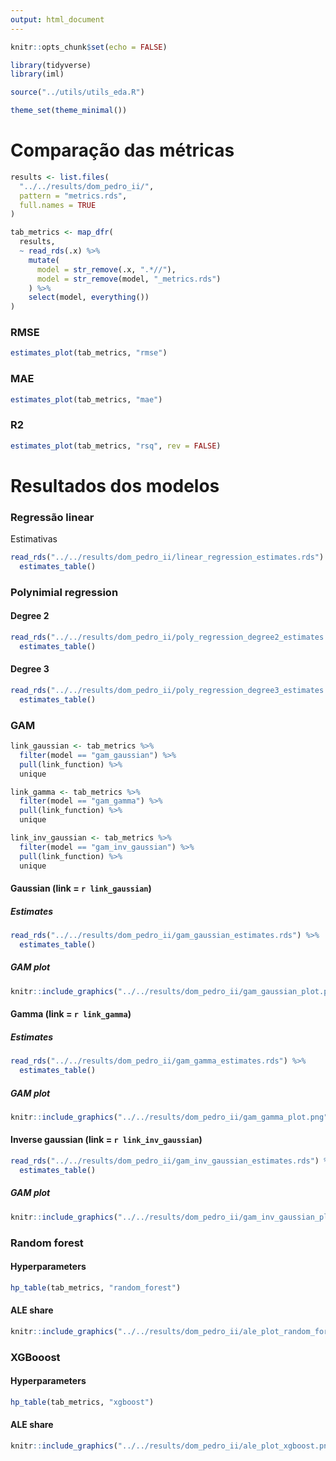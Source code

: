 ```yaml
---
output: html_document
---
```


```r
knitr::opts_chunk$set(echo = FALSE)

library(tidyverse)
library(iml)

source("../utils/utils_eda.R")

theme_set(theme_minimal())
```

# Comparação das métricas

```r
results <- list.files(
  "../../results/dom_pedro_ii/", 
  pattern = "metrics.rds",
  full.names = TRUE
)

tab_metrics <- map_dfr(
  results,
  ~ read_rds(.x) %>% 
    mutate(
      model = str_remove(.x, ".*//"),
      model = str_remove(model, "_metrics.rds")
    ) %>% 
    select(model, everything())
)
```

### RMSE

```r
estimates_plot(tab_metrics, "rmse")
```

### MAE

```r
estimates_plot(tab_metrics, "mae")
```


### R2

```r
estimates_plot(tab_metrics, "rsq", rev = FALSE)
```

# Resultados dos modelos

### Regressão linear

Estimativas

```r
read_rds("../../results/dom_pedro_ii/linear_regression_estimates.rds") %>% 
  estimates_table()
```

### Polynimial regression

#### Degree 2

```r
read_rds("../../results/dom_pedro_ii/poly_regression_degree2_estimates.rds") %>%
  estimates_table()
```

#### Degree 3

```r
read_rds("../../results/dom_pedro_ii/poly_regression_degree3_estimates.rds") %>%
  estimates_table()
```

### GAM

```r
link_gaussian <- tab_metrics %>% 
  filter(model == "gam_gaussian") %>% 
  pull(link_function) %>% 
  unique

link_gamma <- tab_metrics %>% 
  filter(model == "gam_gamma") %>% 
  pull(link_function) %>% 
  unique

link_inv_gaussian <- tab_metrics %>% 
  filter(model == "gam_inv_gaussian") %>% 
  pull(link_function) %>% 
  unique
```

#### Gaussian (link = `r link_gaussian`)

##### Estimates

```r
read_rds("../../results/dom_pedro_ii/gam_gaussian_estimates.rds") %>%
  estimates_table()
```

##### GAM plot

```r
knitr::include_graphics("../../results/dom_pedro_ii/gam_gaussian_plot.png")
```

#### Gamma (link = `r link_gamma`)

##### Estimates

```r
read_rds("../../results/dom_pedro_ii/gam_gamma_estimates.rds") %>%
  estimates_table()
```

##### GAM plot

```r
knitr::include_graphics("../../results/dom_pedro_ii/gam_gamma_plot.png")
``` 
 
 
#### Inverse gaussian (link = `r link_inv_gaussian`)

```r
read_rds("../../results/dom_pedro_ii/gam_inv_gaussian_estimates.rds") %>%
  estimates_table()
```

##### GAM plot

```r
knitr::include_graphics("../../results/dom_pedro_ii/gam_inv_gaussian_plot.png")
```

### Random forest

#### Hyperparameters

```r
hp_table(tab_metrics, "random_forest")
```

#### ALE share

```r
knitr::include_graphics("../../results/dom_pedro_ii/ale_plot_random_forest.png")
```

### XGBooost

#### Hyperparameters

```r
hp_table(tab_metrics, "xgboost")
```

#### ALE share

```r
knitr::include_graphics("../../results/dom_pedro_ii/ale_plot_xgboost.png")
```


